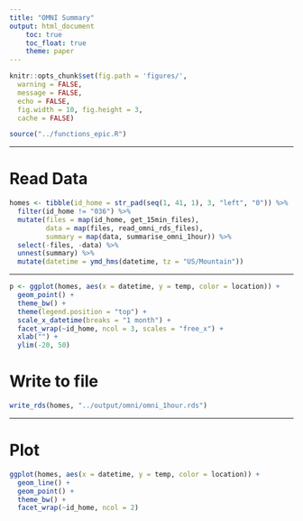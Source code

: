 ```yaml
---
title: "OMNI Summary"
output: html_document
    toc: true
    toc_float: true
    theme: paper
---
```


```r
knitr::opts_chunk$set(fig.path = 'figures/',
  warning = FALSE,
  message = FALSE,
  echo = FALSE,
  fig.width = 10, fig.height = 3,
  cache = FALSE)
```

```r
source("../functions_epic.R")
```

---

# Read Data

```r
homes <- tibble(id_home = str_pad(seq(1, 41, 1), 3, "left", "0")) %>%
  filter(id_home != "036") %>%
  mutate(files = map(id_home, get_15min_files),
         data = map(files, read_omni_rds_files),
         summary = map(data, summarise_omni_1hour)) %>%
  select(-files, -data) %>%
  unnest(summary) %>%
  mutate(datetime = ymd_hms(datetime, tz = "US/Mountain"))
```  
  
---

```r
p <- ggplot(homes, aes(x = datetime, y = temp, color = location)) +
  geom_point() +
  theme_bw() +
  theme(legend.position = "top") +
  scale_x_datetime(breaks = "1 month") +
  facet_wrap(~id_home, ncol = 3, scales = "free_x") +
  xlab("") +
  ylim(-20, 50)
```


# Write to file

```r
write_rds(homes, "../output/omni/omni_1hour.rds")
```

---

# Plot

```r
ggplot(homes, aes(x = datetime, y = temp, color = location)) +
  geom_line() +
  geom_point() +
  theme_bw() +
  facet_wrap(~id_home, ncol = 2)
```

